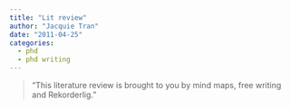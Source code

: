 ```yaml
---
title: "Lit review"
author: "Jacquie Tran"
date: "2011-04-25"
categories:
  - phd
  - phd writing
---
```


> "This literature review is brought to you by mind maps, free writing and Rekorderlig."